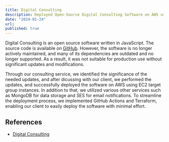 ```yaml
---
title: Digital Consulting
description: Deployed Open-Source Digital Consulting Software on AWS using EC2 target group instances, MongoDB for data storage, and SES for email notifications. Implemented GitHub Actions and Terraform for easy deployment.
date: "2024-01-24"
url: 
published: true
---
```


Digital Consulting is an open source software written in JavaScript. The source code is 
available on [GitHub](https://github.com/DemocraciaEnRed/consultas-digitales). 
However, the software is no longer actively maintained, and many of its dependencies are 
outdated and no longer supported. As a result, it was not suitable for production use 
without significant updates and modifications. 

Through our consulting service, we identified the significance of the needed updates, and after dicussing
with our client, we performed the updates, and successfully deployed the software on AWS using EC2 target group instances.
In addition to that, we utilized various other services such as MongoDB for data storage and SES for 
email notifications. To streamline the deployment process, we implemented GitHub Actions and Terraform, 
enabling our client to easily deploy the software with minimal effort.

## References
* [Digital Consulting](https://consultasdigitales.democraciaenred.org/)
